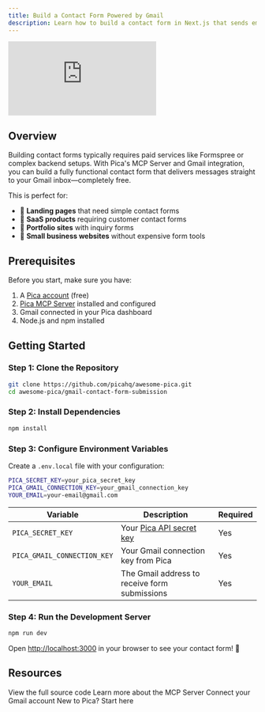 ```yaml
---
title: Build a Contact Form Powered by Gmail
description: Learn how to build a contact form in Next.js that sends emails directly to Gmail—no Formspree or third-party form backend required.
---
```


<Frame caption="Build your own contact form with Gmail integration">
  <iframe
    className="w-full aspect-video rounded-xl"
    src="https://www.youtube.com/embed/GpHftxh_fIE"
    title="Build a Contact Form Powered by Gmail"
    frameborder="0"
    allowFullScreen
  ></iframe>
</Frame>

## Overview

Building contact forms typically requires paid services like Formspree or complex backend setups. With Pica's MCP Server and Gmail integration, you can build a fully functional contact form that delivers messages straight to your Gmail inbox—completely free.

This is perfect for:
- 📄 **Landing pages** that need simple contact forms
- 🚀 **SaaS products** requiring customer contact forms
- 💼 **Portfolio sites** with inquiry forms
- 🏢 **Small business websites** without expensive form tools

## Prerequisites

Before you start, make sure you have:

1. A [Pica account](https://app.picaos.com) (free)
2. [Pica MCP Server](/mcp-server/setup) installed and configured
3. Gmail connected in your Pica dashboard
4. Node.js and npm installed

## Getting Started

### Step 1: Clone the Repository

```bash
git clone https://github.com/picahq/awesome-pica.git
cd awesome-pica/gmail-contact-form-submission
```

### Step 2: Install Dependencies

```bash
npm install
```

### Step 3: Configure Environment Variables

Create a `.env.local` file with your configuration:

```bash
PICA_SECRET_KEY=your_pica_secret_key
PICA_GMAIL_CONNECTION_KEY=your_gmail_connection_key
YOUR_EMAIL=your-email@gmail.com
```

| Variable | Description | Required |
|----------|-------------|----------|
| `PICA_SECRET_KEY` | Your [Pica API secret key](https://app.picaos.com/settings/api-keys) | Yes |
| `PICA_GMAIL_CONNECTION_KEY` | Your Gmail connection key from Pica | Yes |
| `YOUR_EMAIL` | The Gmail address to receive form submissions | Yes |

### Step 4: Run the Development Server

```bash
npm run dev
```

Open [http://localhost:3000](http://localhost:3000) in your browser to see your contact form! 🚀

## Resources

<CardGroup cols={2}>
  <Card title="GitHub Repository" icon="github" href="https://github.com/picahq/awesome-pica/tree/main/gmail-contact-form-submission">
    View the full source code
  </Card>
  <Card title="Pica MCP Server" icon="server" href="/mcp-server">
    Learn more about the MCP Server
  </Card>
  <Card title="Gmail Integration" icon="envelope" href="https://app.picaos.com/connections#open=gmail">
    Connect your Gmail account
  </Card>
  <Card title="Get Started" icon="rocket" href="/get-started">
    New to Pica? Start here
  </Card>
</CardGroup>


